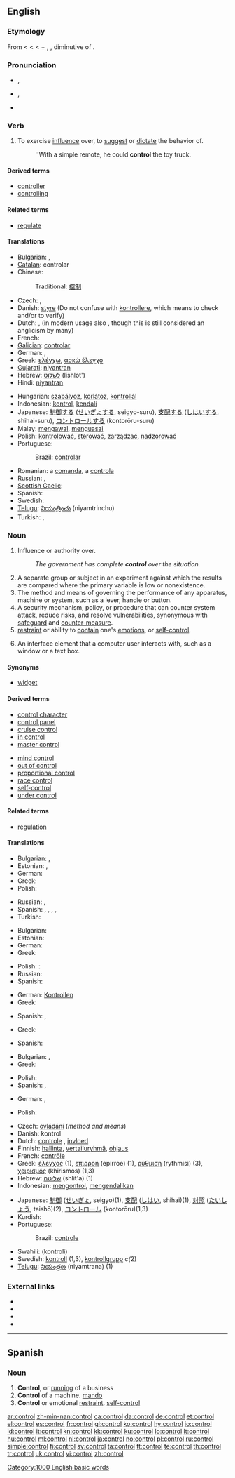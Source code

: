 ==English==

===Etymology===
From {{etyl|enm}} {{term|conterrolle}} < {{etyl|fro}} {{term|contrerole}} < {{etyl|ML.}} {{term|contrarotulum||a counter-roll or register used to verify accounts}} < {{etyl|la}} {{term|lang=la|contra||against, opposite}} + {{etyl|ML.}} {{term|rotulus}}, {{etyl|la}} {{term|rotula|lang=la||roll, a little wheel}}, diminutive of {{term|rota||a wheel}}.

===Pronunciation===
* {{a|US}} {{IPA|/kənˈt(ʃ)roʊl/}}, {{SAMPA|/k@n"t(S)roUl/}}
* {{a|UK}} {{IPA|/kənˈtrəʊl/}}, {{SAMPA|/k@n"tr@Ul/}}
* {{audio|en-us-control.ogg|Audio (US)}}

===Verb===
{{en-verb|control|l|ing}}

# To exercise [[influence]] over, to [[suggest]] or [[dictate]] the behavior of.
#: ''With a simple remote, he could '''control''' the toy truck.

====Derived terms====
* [[controller]]
* [[controlling]]

====Related terms====
* [[regulate]]

====Translations====
{{trans-top|to exercise influence over, to suggest or dictate the behavior of}}
* Bulgarian: {{t|bg|контролирам}},  {{t|bg|управлявам}}
* [[Catalan]]: controlar
* Chinese:
*: Traditional: [[控制]]
* Czech: {{t-|cs|řídit}}, {{t-|cs|ovládat}}
* Danish: [[styre]] (Do not confuse with [[kontrollere]], which means to check and/or to verify)
* Dutch: {{t+|nl|besturen}}, {{t+|nl|beheersen}} (in modern usage also {{t+|nl|controleren}}, though this is still considered an anglicism by many)
* French: {{t+|fr|contrôler}}
* [[Galician]]: [[controlar]]
* German: {{t+|de|steuern}}, {{t+|de|kontrollieren}}
* Greek: [[ελέγχω]], [[ασκώ έλεγχο]]
* [[Gujarati]]: [[niyantran]]
* Hebrew: [[לשלוט]] (lishlot')
* Hindi: [[niyantran]]
{{trans-mid}}
* Hungarian: [[szabályoz]], [[korlátoz]], [[kontrollál]]
* Indonesian: [[kontrol]], [[kendali]]
* Japanese: [[制御]]する ([[せいぎょ]]する, seigyo-suru), [[支配]]する ([[しはい]]する, shihai-suru), [[コントロール]]する (kontorōru-suru)
* Malay: [[mengawal]], [[menguasai]]
* Polish: [[kontrolować]], [[sterować]], [[zarządzać]], [[nadzorować]]
* Portuguese:
*: Brazil: [[controlar]]
* Romanian: a [[comanda]], a [[controla]]
* Russian: {{t|ru|управлять|tr=upravl'át'}} {{impf}}, {{t|ru|контролировать|tr=kontrolírovat'}} {{impf}}
* [[Scottish Gaelic]]: {{t|gd|srian}}
* Spanish: {{t-|es|controlar}}
* Swedish: {{t+|sv|kontrollera}}
* [[Telugu]]: [[నియంత్రించు]] (niyamtrinchu)
* Turkish: {{t|tr|kontrol etmek}},  {{t|tr|kumanda etmek}}
{{trans-bottom}}

===Noun===
{{en-noun}}

# Influence or authority over.
#: ''The government has complete '''control''' over the situation.''
# A separate group or subject in an experiment against which the results are compared where the primary variable is low or nonexistence.
# The method and means of governing the performance of any apparatus, machine or system, such as a lever, handle or button.
# A security mechanism, policy, or procedure that can counter system attack, reduce risks, and resolve vulnerabilities, synonymous with [[safeguard]] and [[counter-measure]].
# [[restraint]] or ability to [[contain]] one's [[emotions]], or [[self-control]].
# {{GUI}} An interface element that a computer user interacts with, such as a window or a text box.

====Synonyms====
* {{sense|GUI}} [[widget]]

====Derived terms====
{{top2}}
* [[control character]]
* [[control panel]]
* [[cruise control]]
* [[in control]]
* [[master control]]
{{mid2}}
* [[mind control]]
* [[out of control]]
* [[proportional control]]
* [[race control]]
* [[self-control]]
* [[under control]]
{{bottom}}

====Related terms====
* [[regulation]]

====Translations====
{{trans-top|authority}}
* Bulgarian: {{t+|bg|власт|f}},  {{t+|bg|управление|n}}
* Estonian: {{t-|et|võim}},  {{t|et|kontroll}}
* German: {{t+|de|Kontrolle|f}}
* Greek: {{t+|el|έλεγχος|m|tr=élenkhos}}
* Polish: {{t+|pl|kontrola|f}}
{{trans-mid}}
* Russian: {{t+|ru|власть|f|tr=vlast'}}, {{t+|ru|контроль|m|tr=kontról'}}
* Spanish: {{t+|es|administración|f}}, {{t+|es|control|m}}, {{t+|es|dirección|f}}, {{t-|es|manejo|m}}, {{t-|es|organización|f}}
* Turkish: {{t+|tr|kontrol}}
{{trans-bottom}}

{{trans-top|in an experiment}}
* Bulgarian: {{t|bg|контролна група}}
* Estonian: {{t|et|kontrollgrupp}}
* German: {{t|de|Kontrollgruppe|f}}
* Greek: {{t+|el|έλεγχος|m|tr=élenkhos}}
{{trans-mid}}
* Polish: : {{t|pl|grupa kontrolna|f}}
* Russian: {{t|ru|контрольная группа|f|tr=kontról'naja grúppa}}
* Spanish: {{t|es|patrón de comparación|m}}
{{trans-bottom}}

{{trans-top|machine}}
* German: [[Kontrollen]] {{i|plural}}
* Greek: {{t+|el|έλεγχος|tr=élenkhos}}
{{trans-mid}}
* Spanish: {{t+|es|control|m}}, {{t-|es|mando|m}}
{{trans-bottom}}

{{trans-top|security mechanism}}
* Greek: {{t+|el|έλεγχος|m|tr=élenkhos}}
{{trans-mid}}
* Spanish: {{t|es|contramedida|f}}
{{trans-bottom}}

{{trans-top|emotional restraint}}
* Bulgarian: {{t|bg|сдържаност|f}},  {{t|bg|самообладание|n}}
* Greek: {{t+|el|έλεγχος|m|tr=élenkhos}}
{{trans-mid}}
* Polish: {{t-|pl|samokontrola|f}}
* Spanish: {{t+|es|control|m}}, {{t|es|autodominio|m}}
{{trans-bottom}}

{{trans-top|graphical user interface element }}
* German: {{t|de|Kontrollelement|n}}, {{t|de|Steuerelement|n}}
{{trans-mid}}
* Polish: {{t|pl|kontrolka|f}}
{{trans-bottom}}

{{checktrans-top}}
* Czech: [[ovládání]] {{n}} (''method and means'')
* Danish: kontrol
* Dutch: [[controle]] {{f}}, [[invloed]] {{m}}
* Finnish: [[hallinta]], [[vertailuryhmä]], [[ohjaus]]
* French: [[contrôle]] {{m}}
* Greek: [[έλεγχος]] {{m}} (1), [[επιρροή]] (epirroe) {{f}} (1), [[ρύθμιση]] (rythmisi) {{f}} (3), [[χειρισμός]] (khirismos) {{m}} (1,3)
* Hebrew: [[שליטה]] (shlit'a) {{f}} (1)
* Indonesian: [[kontrol|mengontrol]], [[kendali|mengendalikan]]
{{checktrans-mid}}
* Japanese: [[制御]] ([[せいぎょ]], seigyo)(1), [[支配]] ([[しはい]], shihai)(1), [[対照]] ([[たいしょう]], taishō)(2), [[コントロール]] (kontorōru)(1,3)
* Kurdish: {{t+|ku|kontrol}} {{f}}
* Portuguese:
*: Brazil: [[controle]]
* Swahili: (kontroli)
* Swedish: [[kontroll]] {{c}} (1,3), [[kontrollgrupp]] ''c(''2)
* [[Telugu]]: [[నియంత్రణ]] (niyamtrana) (1)
{{checktrans-bottom}}

===External links===
* {{R:Webster 1913}}
* {{R:Century 1911}}
* {{pedialite}}
* {{Wikisource1911Enc Citation|Control}}

[[Category:1000 English basic words]]

----

==Spanish==

===Noun===
{{es-noun-m|pl=controles}}

# '''Control''', or [[running]] of a business
# '''Control''' of a machine. [[mando]]
# '''Control''' or emotional [[restraint]]. [[self-control]]

[[ar:control]]
[[zh-min-nan:control]]
[[ca:control]]
[[da:control]]
[[de:control]]
[[et:control]]
[[el:control]]
[[es:control]]
[[fr:control]]
[[gl:control]]
[[ko:control]]
[[hy:control]]
[[io:control]]
[[id:control]]
[[it:control]]
[[kn:control]]
[[kk:control]]
[[ku:control]]
[[lo:control]]
[[lt:control]]
[[hu:control]]
[[ml:control]]
[[nl:control]]
[[ja:control]]
[[no:control]]
[[pl:control]]
[[ru:control]]
[[simple:control]]
[[fi:control]]
[[sv:control]]
[[ta:control]]
[[tt:control]]
[[te:control]]
[[th:control]]
[[tr:control]]
[[uk:control]]
[[vi:control]]
[[zh:control]]